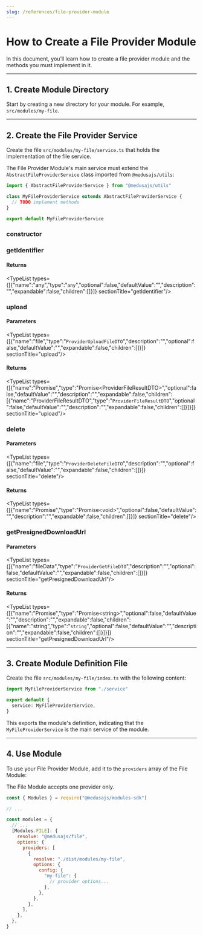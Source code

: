 ```yaml
---
slug: /references/file-provider-module
---
```



# How to Create a File Provider Module

In this document, you’ll learn how to create a file provider module and the methods you must implement in it.

---

## 1. Create Module Directory

Start by creating a new directory for your module. For example, `src/modules/my-file`.

---

## 2. Create the File Provider Service

Create the file `src/modules/my-file/service.ts` that holds the implementation of the file service.

The File Provider Module's main service must extend the `AbstractFileProviderService` class imported from `@medusajs/utils`:

```ts title="src/modules/my-file/service.ts"
import { AbstractFileProviderService } from "@medusajs/utils"

class MyFileProviderService extends AbstractFileProviderService {
  // TODO implement methods
}

export default MyFileProviderService
```

### constructor

### getIdentifier

#### Returns

<TypeList types={[{"name":"any","type":"`any`","optional":false,"defaultValue":"","description":"","expandable":false,"children":[]}]}  sectionTitle="getIdentifier"/>

### upload

#### Parameters

<TypeList types={[{"name":"file","type":"`ProviderUploadFileDTO`","description":"","optional":false,"defaultValue":"","expandable":false,"children":[]}]}  sectionTitle="upload"/>

#### Returns

<TypeList types={[{"name":"Promise","type":"Promise&#60;ProviderFileResultDTO&#62;","optional":false,"defaultValue":"","description":"","expandable":false,"children":[{"name":"ProviderFileResultDTO","type":"`ProviderFileResultDTO`","optional":false,"defaultValue":"","description":"","expandable":false,"children":[]}]}]}  sectionTitle="upload"/>

### delete

#### Parameters

<TypeList types={[{"name":"file","type":"`ProviderDeleteFileDTO`","description":"","optional":false,"defaultValue":"","expandable":false,"children":[]}]}  sectionTitle="delete"/>

#### Returns

<TypeList types={[{"name":"Promise","type":"Promise&#60;void&#62;","optional":false,"defaultValue":"","description":"","expandable":false,"children":[]}]}  sectionTitle="delete"/>

### getPresignedDownloadUrl

#### Parameters

<TypeList types={[{"name":"fileData","type":"`ProviderGetFileDTO`","description":"","optional":false,"defaultValue":"","expandable":false,"children":[]}]}  sectionTitle="getPresignedDownloadUrl"/>

#### Returns

<TypeList types={[{"name":"Promise","type":"Promise&#60;string&#62;","optional":false,"defaultValue":"","description":"","expandable":false,"children":[{"name":"string","type":"`string`","optional":false,"defaultValue":"","description":"","expandable":false,"children":[]}]}]}  sectionTitle="getPresignedDownloadUrl"/>

---

## 3. Create Module Definition File

Create the file `src/modules/my-file/index.ts` with the following content:

```ts title="src/modules/my-file/index.ts"
import MyFileProviderService from "./service"

export default {
  service: MyFileProviderService,
}
```

This exports the module's definition, indicating that the `MyFileProviderService` is the main service of the module.

---

## 4. Use Module

To use your File Provider Module, add it to the `providers` array of the File Module:

<Note>

The File Module accepts one provider only.

</Note>

```js title="medusa-config.js"
const { Modules } = require("@medusajs/modules-sdk")

// ...

const modules = {
  // ...
  [Modules.FILE]: {
    resolve: "@medusajs/file",
    options: {
      providers: [
        {
          resolve: "./dist/modules/my-file",
          options: {
            config: {
              "my-file": {
                // provider options...
              },
            },
          },
        },
      ],
    },
  },
}
```

